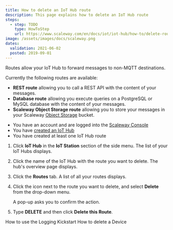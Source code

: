 ```yaml
---
title: How to delete an IoT Hub route
description: This page explains how to delete an IoT Hub route
steps:
  - step: TODO
    type: HowToStep
    url: https://www.scaleway.com/en/docs/iot/iot-hub/how-to/delete-route/
image: /assets/images/docs/scaleway.png
dates:
  validation: 2021-06-02
  posted: 2019-09-01
---
```


Routes allow your IoT Hub to forward messages to non-MQTT destinations.

Currently the following routes are available:

 - **REST route** allowing you to call a REST API with the content of your messages.
 - **Database route** allowing you execute queries on a PostgreSQL or MySQL database with the content of your messages.
 - **Scaleway Object Storage route** allowing you to store your messages in your Scaleway [Object Storage](https://www.scaleway.com/en/object-storage/) bucket.

<Message type="requirement">

- You have an account and are logged into the [Scaleway Console](https://console.scaleway.com)
- You have [created an IoT Hub](/iot/iot-hub/how-to/create-hub)
- You have created at least one IoT Hub route

</Message>

1. Click **IoT Hub** in the **IoT Station** section of the side menu. The list of your IoT Hubs displays.

2. Click the name of the IoT Hub with the route you want to delete. The hub's overview page displays. 

3. Click the **Routes** tab. A list of all your routes displays.

4. Click the <Icon name="more" /> icon next to the route you want to delete, and select **Delete** from the drop-down menu.

    <Lightbox src="assets/scaleway-iothub_routes_delete.png" alt="" />

    A pop-up asks you to confirm the action.

5. Type **DELETE** and then click **Delete this Route**.

<Navigation title="See Also">
  <PreviousButton to="/iot/iot-hub/how-to/use-logging-kickstart/">How to use the Logging Kickstart</PreviousButton>
  <NextButton to="/iot/iot-hub/how-to/delete-device/">How to delete a Device</NextButton>
</Navigation>
